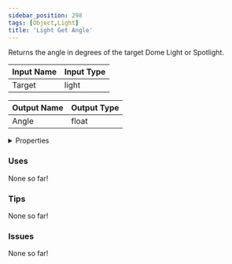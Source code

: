 ```yaml
---
sidebar_position: 298
tags: [Object,Light]
title: 'Light Get Angle'
---
```


Returns the angle in degrees of the target Dome Light or Spotlight.




<EsbSvg />

| Input Name | Input Type |
|-----------|-----------|
| Target | light |

| Output Name | Output Type |
|-----------|-----------|
| Angle | float |


<details>
  <summary>Properties</summary>
  <div>
    <div>
    <table>
      <thead>
        <tr>
          <th>Is beta required?</th>
          <th>❌</th>
        </tr>
        <tr>
          <th>Is this chip a trolling risk?</th>
          <th>❌</th>
        </tr>
        <tr>
          <th>Is this chip a role assignment risk?</th>
          <th>❌</th>
        </tr>
        <tr>
          <th>Chip UUID</th>
          <th>8a6c0623-7585-402c-8734-7fa7248b15a0</th>
        </tr>
      </thead>
    </table>
    </div>
  </div>
</details>

### Uses

None so far!

### Tips

None so far!

### Issues

None so far!